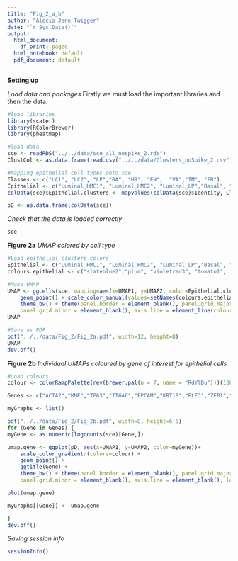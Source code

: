 ```yaml
---
title: "Fig_2_a_b"
author: "Alecia-Jane Twigger"
date: "`r Sys.Date()`"
output:
  html_document:
    df_print: paged
  html_notebook: default
  pdf_document: default
---
```


**Setting up**

*Load data and packages*
Firstly we must load the important libraries and then the data.
```r
#load libraries
library(scater)
library(RColorBrewer)
library(pheatmap)

#load data
sce <- readRDS("../../data/sce_all_nospike_2.rds")
ClustCol <- as.data.frame(read.csv("../../data/Clusters_noSpike_2.csv",stringsAsFactors = FALSE))

#mapping epithelial cell types onto sce
Classes <- c("LC1", "LC2", "LP","BA", "HR", "EN",  "VA","IM", "FB")
Epithelial <- c("Luminal_HMC1", "Luminal_HMC2", "Luminal_LP","Basal", "Luminal_HR", "Stroma",  "Stroma","Stroma", "Stroma")
colData(sce)$Epithelial.clusters <- mapvalues(colData(sce)$Identity, Classes, Epithelial)

pD <- as.data.frame(colData(sce))
```
*Check that the data is loaded correctly*
```r
sce
```
**Figure 2a**
*UMAP colored by cell type*
```r
#Load epithelial clusters colors
Epithelial <- c("Luminal_HMC1", "Luminal_HMC2", "Luminal_LP","Basal", "Luminal_HR","Stroma")
colours.epithelial <- c("slateblue2","plum", "violetred3", "tomato1",  "palevioletred3", "gray90")

#Make UMAP
UMAP <- ggcells(sce, mapping=aes(x=UMAP1, y=UMAP2, color=Epithelial.clusters)) + 
    geom_point() + scale_color_manual(values=setNames(colours.epithelial, Epithelial)) +
    theme_bw() + theme(panel.border = element_blank(), panel.grid.major = element_blank(),
    panel.grid.minor = element_blank(), axis.line = element_line(colour = "black"))
UMAP

#Save as PDF
pdf("../../data/Fig_2/Fig_2a.pdf", width=12, height=8)
UMAP
dev.off()
```
**Figure 2b**
*Individual UMAPs coloured by gene of interest for epithelial cells*
```r
#Load colours
colour <- colorRampPalette(rev(brewer.pal(n = 7, name = "RdYlBu")))(100)

Genes <- c("ACTA2","MME","TP63","ITGA6","EPCAM","KRT18","ELF3","ZEB1","PRLR","PGR","ESR1","SLPI","ALDH1A3","CD24","S100A9","LALBA","CSN2","CSN3","MT1E","IL6R","SLC30A1","FOLR1","FBP1","HLA-DPB1")

myGraphs <- list()

pdf("../../data/Fig_2/Fig_2b.pdf", width=8, height=6.5)
for (Gene in Genes) {
myGene <- as.numeric(logcounts(sce)[Gene,])

umap.gene <- ggplot(pD, aes(x=UMAP1, y=UMAP2, color=myGene))+
    scale_color_gradientn(colors=colour) +
    geom_point() +
    ggtitle(Gene) +
    theme_bw() + theme(panel.border = element_blank(), panel.grid.major = element_blank(),
    panel.grid.minor = element_blank(), axis.line = element_blank(), legend.position = c(0.9, 0.9), legend.title = element_blank(), plot.title = element_text(family="sans", face="bold.italic", size=45, vjust=-2, hjust=0.1), axis.text.x= element_blank(), axis.text.y = element_blank(), axis.title.x= element_blank(), axis.title.y= element_blank(), axis.ticks = element_blank())

plot(umap.gene)

myGraphs[[Gene]] <- umap.gene

}
dev.off()
```
*Saving session info*
```r
sessionInfo()
```
